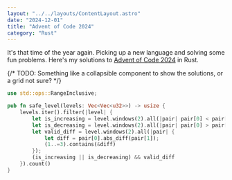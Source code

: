 ```yaml
---
layout: "../../layouts/ContentLayout.astro"
date: "2024-12-01"
title: "Advent of Code 2024"
category: "Rust"
---
```



It's that time of the year again. Picking up a new language and solving some fun problems.
Here's my solutions to [Advent of Code 2024](https://adventofcode.com/2024) in Rust.

{/* TODO: Something like a collapsible component to show the solutions, or a grid not sure? */}

```rust
use std::ops::RangeInclusive;

pub fn safe_level(levels: Vec<Vec<u32>>) -> usize {
    levels.iter().filter(|level| {
        let is_increasing = level.windows(2).all(|pair| pair[0] < pair[1]);
        let is_decreasing = level.windows(2).all(|pair| pair[0] > pair[1]);
        let valid_diff = level.windows(2).all(|pair| {
            let diff = pair[0].abs_diff(pair[1]);
            (1..=3).contains(&diff)
        });
        (is_increasing || is_decreasing) && valid_diff
    }).count()
}
```
